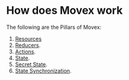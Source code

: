 # How does Movex work

The following are the Pillars of Movex:

1. [Resources](/docs/how/resources)
2. [Reducers](/docs/how/reducers).
3. [Actions](/docs/how/actions).
4. [State](/docs/how/state).
5. [Secret State](/docs/how/secret_state).
6. [State Synchronization](/docs/how/state_synchronization).